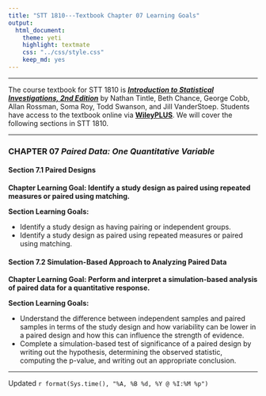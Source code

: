 ```yaml
---
title: "STT 1810---Textbook Chapter 07 Learning Goals"
output: 
  html_document: 
    theme: yeti
    highlight: textmate
    css: "../css/style.css"
    keep_md: yes
---
```


<hr>

The course textbook for STT 1810 is [***Introduction to Statistical Investigations, 2nd Edition***](http://www.isi-stats.com/isi/index2nd.html) by Nathan Tintle, Beth Chance, George Cobb, Allan Rossman, Soma Roy, Todd Swanson, and Jill VanderStoep. Students have access to the textbook online via [**WileyPLUS**](https://www.wileyplus.com/). We will cover the following sections in STT 1810.

<hr>

### CHAPTER 07 *Paired Data: One Quantitative Variable*

#### **Section 7.1** Paired Designs

**Chapter Learning Goal: Identify a study design as paired using repeated measures or paired using matching.**

**Section Learning Goals:**

* Identify a study design as having pairing or independent groups.
* Identify a study design as paired using repeated measures or paired using matching.

#### **Section 7.2** Simulation-Based Approach to Analyzing Paired Data

**Chapter Learning Goal: Perform and interpret a simulation-based analysis of paired data for a quantitative response.**

**Section Learning Goals:**

* Understand the difference between independent samples and paired samples in terms of the study design and how variability can be lower in a paired design and how this can influence the strength of evidence.
* Complete a simulation-based test of significance of a paired design by writing out the hypothesis, determining the observed statistic, computing the p-value, and writing out an appropriate conclusion.

<hr>

Updated `r format(Sys.time(), "%A, %B %d, %Y @ %I:%M %p")`

